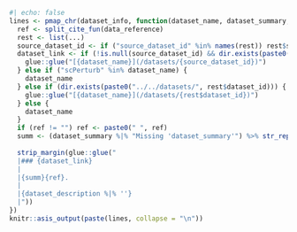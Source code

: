 ```r
#| echo: false
lines <- pmap_chr(dataset_info, function(dataset_name, dataset_summary, dataset_description, data_reference, ...) {
  ref <- split_cite_fun(data_reference)
  rest <- list(...)
  source_dataset_id <- if ("source_dataset_id" %in% names(rest)) rest$source_dataset_id else NULL
  dataset_link <- if (!is.null(source_dataset_id) && dir.exists(paste0("../../datasets/", source_dataset_id))) {
    glue::glue("[{dataset_name}](/datasets/{source_dataset_id})")
  } else if ("scPerturb" %in% dataset_name) {
    dataset_name
  } else if (dir.exists(paste0("../../datasets/", rest$dataset_id))) {
    glue::glue("[{dataset_name}](/datasets/{rest$dataset_id})")
  } else {
    dataset_name
  }
  if (ref != "") ref <- paste0(" ", ref)
  summ <- (dataset_summary %|% "Missing 'dataset_summary'") %>% str_replace_all("\\n", " ") %>% str_replace_all("\\. *$", "")
  
  strip_margin(glue::glue("
  |### {dataset_link}
  |
  |{summ}{ref}.
  |
  |{dataset_description %|% ''}
  |"))
})
knitr::asis_output(paste(lines, collapse = "\n"))
```